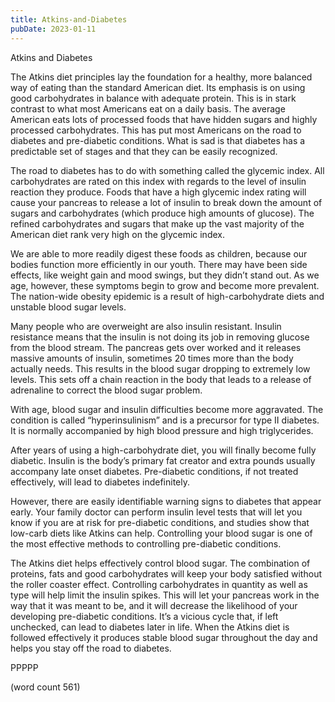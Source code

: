 ```yaml
---
title: Atkins-and-Diabetes
pubDate: 2023-01-11
---
```


Atkins and Diabetes

The Atkins diet principles lay the foundation for a healthy, more balanced way of eating than the standard American diet. Its emphasis is on using good carbohydrates in balance with adequate protein. This is in stark contrast to what most Americans eat on a daily basis. The average American eats lots of processed foods that have hidden sugars and highly processed carbohydrates. This has put most Americans on the road to diabetes and pre-diabetic conditions. What is sad is that diabetes has a predictable set of stages and that they can be easily recognized.

The road to diabetes has to do with something called the glycemic index. All carbohydrates are rated on this index with regards to the level of insulin reaction they produce. Foods that have a high glycemic index rating will cause your pancreas to release a lot of insulin to break down the amount of sugars and carbohydrates (which produce high amounts of glucose). The refined carbohydrates and sugars that make up the vast majority of the American diet rank very high on the glycemic index.

We are able to more readily digest these foods as children, because our bodies function more efficiently in our youth. There may have been side effects, like weight gain and mood swings, but they didn’t stand out. As we age, however, these symptoms begin to grow and become more prevalent. The nation-wide obesity epidemic is a result of high-carbohydrate diets and unstable blood sugar levels.

Many people who are overweight are also insulin resistant. Insulin resistance means that the insulin is not doing its job in removing glucose from the blood stream. The pancreas gets over worked and it releases massive amounts of insulin, sometimes 20 times more than the body actually needs. This results in the blood sugar dropping to extremely low levels. This sets off a chain reaction in the body that leads to a release of adrenaline to correct the blood sugar problem.

With age, blood sugar and insulin difficulties become more aggravated. The condition is called “hyperinsulinism” and is a precursor for type II diabetes. It is normally accompanied by high blood pressure and high triglycerides.

After years of using a high-carbohydrate diet, you will finally become fully diabetic. Insulin is the body’s primary fat creator and extra pounds usually accompany late onset diabetes. Pre-diabetic conditions, if not treated effectively, will lead to diabetes indefinitely.

However, there are easily identifiable warning signs to diabetes that appear early. Your family doctor can perform insulin level tests that will let you know if you are at risk for pre-diabetic conditions, and studies show that low-carb diets like Atkins can help. Controlling your blood sugar is one of the most effective methods to controlling pre-diabetic conditions.

The Atkins diet helps effectively control blood sugar. The combination of proteins, fats and good carbohydrates will keep your body satisfied without the roller coaster effect. Controlling carbohydrates in quantity as well as type will help limit the insulin spikes. This will let your pancreas work in the way that it was meant to be, and it will decrease the likelihood of your developing pre-diabetic conditions. It’s a vicious cycle that, if left unchecked, can lead to diabetes later in life. When the Atkins diet is followed effectively it produces stable blood sugar throughout the day and helps you stay off the road to diabetes.

PPPPP

(word count 561)